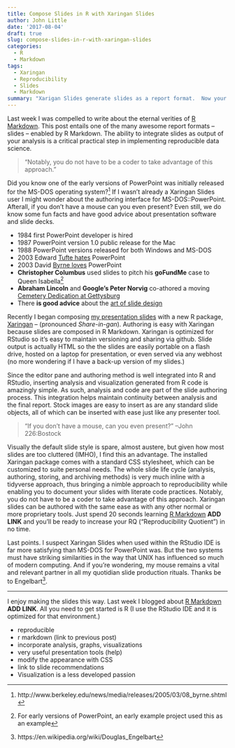 ```yaml
---
title: Compose Slides in R with Xaringan Slides
author: John Little
date: '2017-08-04'
draft: true
slug: compose-slides-in-r-with-xaringan-slides
categories:
  - R
  - Markdown
tags:
  - Xaringan
  - Reproducibility
  - Slides
  - Markdown
summary: "Xarigan Slides generate slides as a report format.  Now your analysis can creat slides at the push of a button."
---
```


Last week I was compelled to write about the eternal verities of [R Markdown](/post/2017-08-03-rmarkdown/).  This post entails one of the many awesome report formats -- slides -- enabled by R Markdown.  The ability to integrate slides as output of your analysis is a critical practical step in implementing reproducible data science.

> "Notably, you do not have to be a coder to take advantage of this approach."

Did you know one of the early versions of PowerPoint was initially released for the MS-DOS operating system?[^UCberkelyNews]  If I wasn't already a Xaringan Slides user I might wonder about the authoring interface for MS-DOS::PowerPoint.  Afterall, if you don't have a mouse can you even present?  Even still, we do know some fun facts and have good advice about presentation software and slide decks.

- 1984 first PowerPoint developer is hired
- 1987 PowerPoint version 1.0 public release for the Mac
- 1988 PowerPoint versions released for both Windows and MS-DOS
- 2003 Edward [Tufte hates](https://www.wired.com/2003/09/ppt2/) PowerPoint
- 2003 David [Byrne loves](https://www.wired.com/2003/09/ppt1/) PowerPoint
-  **Christopher Columbus** used slides to pitch his **goFundMe** case to Queen Isabella[^CC]
- **Abraham Lincoln** and **Google's Peter Norvig** co-athored a moving  [Cemetery Dedication at Gettysburg](http://www.norvig.com/Gettysburg/sld001.htm)
- There **is good advice** about the [art of slide design](https://speakerdeck.com/mseckington/the-art-of-slide-design)

Recently I began composing [my presentation slides](/#presentations) with a new R package, [Xaringan](https://slides.yihui.name/xaringan/) -- (pronounced *Share-in-gan*).   Authoring is easy with Xaringan because slides are composed in R Markdown.  Xaringan is optimized for RStudio so it's easy to maintain versioning and sharing via github.   Slide output is actually HTML so the the slides are easily portable on a flash drive, hosted on a laptop for presentation, or even served via any webhost (no more wondering if I have a back-up version of my slides.) 

Since the editor pane and authoring method is well integrated into R and RStudio, inserting analysis and visualization generated from R code is amazingly simple.  As such, analysis and code are part of the slide authoring process.  This integration helps maintain continuity between analysis and the final report.  Stock images are easy to insert as are any standard slide objects, all of which can be inserted with ease just like any presenter tool.  

> "If you don't have a mouse, can you even present?"  --John 226:Bostock

Visually the default slide style is spare, almost austere, but given how most slides are too cluttered (IMHO), I find this an advantage.  The installed Xaringan package comes with a standard CSS stylesheet, which can be customized to suite personal needs.  The whole slide life cycle (analysis, authoring, storing, and archiving methods) is very much inline with a tidyverse approach, thus bringing a nimble approach to reproducibility while enabling you to document your slides with literate code practices.  Notably, you do not have to be a coder to take advantage of this approach.  Xaringan slides can be authored with the same ease as with any other normal or more proprietary tools.  Just spend 20 seconds learning [R Markdown](jrljrl) **ADD LINK** and you'll be ready to increase your RQ ("Reproducibility Quotient") in no time.  

Last points.  I suspect Xaringan Slides when used within the RStudio IDE is far more satisfying than MS-DOS for PowerPoint was.  But the two systems must have striking similarities in the way that UNIX has influenced so much of modern computing.  And if you're wondering, my mouse remains a vital and relevant partner in all my quotidian slide production rituals.  Thanks be to Engelbart[^mouse].

----------
I enjoy making the slides this way.  Last week I blogged about [R Markdown](jrljrl) **ADD LINK**.  All you need to get started is R (I use the RStudio IDE and it is optimized for that environment.)  

- reproducible
- r markdown (link to previous post)
- incorporate analysis, graphs, visualizations
- very useful presentation tools (help)
- modify the appearance with CSS
- link to slide recommendations
- Visualization is a less developed passion


[^UCberkelyNews]:  http://www.berkeley.edu/news/media/releases/2005/03/08_byrne.shtml 

[^CC]: For early versions of PowerPoint, an early example project used this as an example

[^mouse]: https://en.wikipedia.org/wiki/Douglas_Engelbart